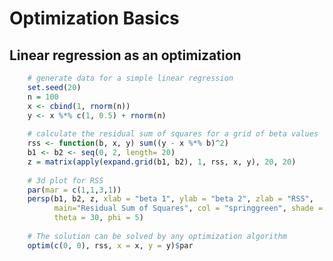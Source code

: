 # Optimization Basics

## Linear regression as an optimization

```r
    # generate data for a simple linear regression 
    set.seed(20)
    n = 100
    x <- cbind(1, rnorm(n))
    y <- x %*% c(1, 0.5) + rnorm(n)
    
    # calculate the residual sum of squares for a grid of beta values
    rss <- function(b, x, y) sum((y - x %*% b)^2)
    b1 <- b2 <- seq(0, 2, length= 20)
    z = matrix(apply(expand.grid(b1, b2), 1, rss, x, y), 20, 20)
    
    # 3d plot for RSS
    par(mar = c(1,1,3,1))
    persp(b1, b2, z, xlab = "beta 1", ylab = "beta 2", zlab = "RSS",
          main="Residual Sum of Squares", col = "springgreen", shade = 0.6,
          theta = 30, phi = 5)
    
    # The solution can be solved by any optimization algorithm 
    optim(c(0, 0), rss, x = x, y = y)$par
```
